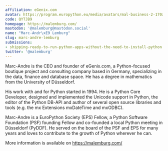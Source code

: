 ```yaml
---
affiliation: eGenix.com
avatar: https://program.europython.eu/media/avatars/mal-business-2-170x170_VPXpWrX.jpg
code: QYTJB9
homepage: https://malemburg.com/
mastodon: '@malemburg@mastodon.social'
name: "Marc-Andr\xE9 Lemburg"
slug: marc-andre-lemburg
submissions:
- shipping-ready-to-run-python-apps-without-the-need-to-install-python
twitter: '@malemburg'
---
```


Marc-Andre is the CEO and founder of eGenix.com, a Python-focused boutique project and consulting company based in Germany, specializing in the data, finance and database space. He has a degree in mathematics from the University of Düsseldorf.

His work with and for Python started in 1994. He is a Python Core Developer, designed and implemented the Unicode support in Python, the editor of the Python DB-API and author of several open source libraries and tools (e.g. the mx Extensions mxDateTime and mxODBC).

Marc-Andre is a EuroPython Society (EPS) Fellow, a Python Software Foundation (PSF) founding Fellow and co-founded a local Python meeting in Düsseldorf (PyDDF). He served on the board of the PSF and EPS for many years and loves to contribute to the growth of Python wherever he can.

More information is available on https://malemburg.com/
